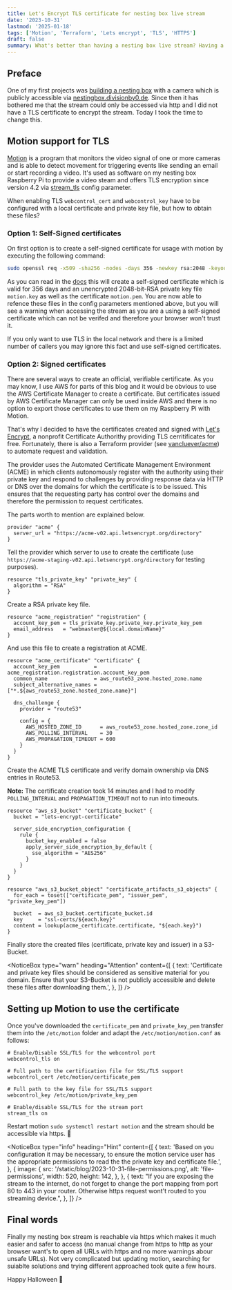 ```yaml
---
title: Let's Encrypt TLS certificate for nesting box live stream
date: '2023-10-31'
lastmod: '2025-01-18'
tags: ['Motion', 'Terraform', 'Lets encrypt', 'TLS', 'HTTPS']
draft: false
summary: What's better than having a nesting box live stream? Having a TLS encrypted live stream that can be accessed via https.
---
```


## Preface

One of my first projects was [building a nesting box](https://www.divisionby0.de/blog/2019-07-11--Nesting-box-camera) with a camera which is publicly accessible via [nestingbox.divisionby0.de](https://nestingbox.divisionby0.de).
Since then it has bothered me that the stream could only be accessed via http and I did not have a TLS certificate to encrypt the stream.
Today I took the time to change this.

## Motion support for TLS

[Motion](https://motion-project.github.io) is a program that monitors the video signal of one or more cameras and is able to detect movement for triggering events like sending an email or start recording a video.
It's used as software on my nesting box Raspberry Pi to provide a video steam and offers TLS encryption since version 4.2 via [stream_tls](https://motion-project.github.io/4.4.0/motion_config.html#stream_tls) config parameter.

When enabling TLS `webcontrol_cert` and `webcontrol_key` have to be configured with a local certificate and private key file, but how to obtain these files?

### Option 1: Self-Signed certificates

On first option is to create a self-signed certificate for usage with motion by executing the following command:

```bash
sudo openssl req -x509 -sha256 -nodes -days 356 -newkey rsa:2048 -keyout motion.key -outform pem -out motion.pem -subj "/CN=divisionby0.de"
```

As you can read in the [docs](https://www.openssl.org/docs/man1.0.2/man1/req.html) this will create a self-signed certificate which is valid for 356 days and an unencrypted 2048-bit-RSA private key file `motion.key` as well as the certificate `motion.pem`.
You are now able to refence these files in the config parameters mentioned above, but you will see a warning when accessing the stream as you are a using a self-signed certificate which can not be verifed and therefore your browser won't trust it.

If you only want to use TLS in the local network and there is a limited number of callers you may ignore this fact and use self-signed certificates.

### Option 2: Signed certificates

There are several ways to create an official, verifiable certificate. As you may know, I use AWS for parts of this blog and it would be obvious to use the AWS Certificate Manager to create a certificate.
But certificates issued by AWS Certificate Manager can only be used inside AWS and there is no option to export those certificates to use them on my Raspberry Pi with Motion.

That's why I decided to have the certificates created and signed with [Let's Encrypt](https://letsencrypt.org), a nonprofit Certificate Authorithy providing TLS cerritificates for free.
Fortunately, there is also a Terraform provider (see [vancluever/acme](https://registry.terraform.io/providers/vancluever/acme/latest/docs)) to automate request and validation.

The provider uses the Automated Certificate Management Environment (ACME) in which clients autonomously register with the authority using their private key and respond to challenges by providing response data via HTTP or DNS over the domains for which the certificate is to be issued.
This ensures that the requesting party has control over the domains and therefore the permission to request certificates.

The parts worth to mention are explained below.

```
provider "acme" {
  server_url = "https://acme-v02.api.letsencrypt.org/directory"
}
```

Tell the provider which server to use to create the certificate (use `https://acme-staging-v02.api.letsencrypt.org/directory` for testing purposes).

```
resource "tls_private_key" "private_key" {
  algorithm = "RSA"
}
```

Create a RSA private key file.

```
resource "acme_registration" "registration" {
  account_key_pem = tls_private_key.private_key.private_key_pem
  email_address   = "webmaster@${local.domainName}"
}
```

And use this file to create a registration at ACME.

```
resource "acme_certificate" "certificate" {
  account_key_pem           = acme_registration.registration.account_key_pem
  common_name               = aws_route53_zone.hosted_zone.name
  subject_alternative_names = ["*.${aws_route53_zone.hosted_zone.name}"]

  dns_challenge {
    provider = "route53"

    config = {
      AWS_HOSTED_ZONE_ID      = aws_route53_zone.hosted_zone.zone_id
      AWS_POLLING_INTERVAL    = 30
      AWS_PROPAGATION_TIMEOUT = 600
    }
  }
}
```

Create the ACME TLS certificate and verify domain ownership via DNS entries in Route53.

**Note:** The certificate creation took 14 minutes and I had to modify `POLLING_INTERVAL` and `PROPAGATION_TIMEOUT` not to run into timeouts.

```
resource "aws_s3_bucket" "certificate_bucket" {
  bucket = "lets-encrypt-certificate"

  server_side_encryption_configuration {
    rule {
      bucket_key_enabled = false
      apply_server_side_encryption_by_default {
        sse_algorithm = "AES256"
      }
    }
  }
}

resource "aws_s3_bucket_object" "certificate_artifacts_s3_objects" {
  for_each = toset(["certificate_pem", "issuer_pem", "private_key_pem"])

  bucket  = aws_s3_bucket.certificate_bucket.id
  key     = "ssl-certs/${each.key}"
  content = lookup(acme_certificate.certificate, "${each.key}")
}
```

Finally store the created files (certificate, private key and issuer) in a S3-Bucket.

<NoticeBox
  type="warn"
  heading="Attention"
  content={[
    {
      text: 'Certificate and private key files should be considered as sensitive material for you domain. Ensure that your S3-Bucket is not publicly accessible and delete these files after downloading them.',
    },
  ]}
/>

## Setting up Motion to use the certificate

Once you've downloaded the `certificate_pem` and `private_key_pem` transfer them into the `/etc/motion` folder and adapt the `/etc/motion/motion.conf` as follows:

```
# Enable/Disable SSL/TLS for the webcontrol port
webcontrol_tls on

# Full path to the certification file for SSL/TLS support
webcontrol_cert /etc/motion/certificate_pem

# Full path to the key file for SSL/TLS support
webcontrol_key /etc/motion/private_key_pem

# Enable/disable SSL/TLS for the stream port
stream_tls on
```

Restart motion `sudo systemctl restart motion` and the stream should be accessible via https. 🥳

<NoticeBox
  type="info"
  heading="Hint"
  content={[
    {
      text: 'Based on you configuration it may be necessary, to ensure the motion service user has the appropriate permissions to read the the private key and certificate file.',
    },
    {
      image: {
        src: '/static/blog/2023-10-31-file-permissions.png',
        alt: 'file-permissions',
        width: 520,
        height: 142,
      },
    },
    {
      text: "If you are exposing the stream to the internet, do not forget to change the port mapping from port 80 to 443 in your router. Otherwise https request wont't routed to you streaming device.",
    },
  ]}
/>

## Final words

Finally my nesting box stream is reachable via https which makes it much easier and safer to access (no manual change from https to http as your browser want's to open all URLs with https and no more warnings abour unsafe URLs).
Not very complicated but updating motion, searching for suiablte solutions and trying different approached took quite a few hours.

Happy Halloween 🎃
